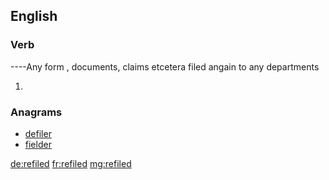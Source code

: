 ==English==

===Verb===
{{head|en|verb form}}
----Any form , documents, claims etcetera filed angain to any departments
# {{en-past of|refile}}

===Anagrams===
* [[defiler#English|defiler]]
* [[fielder#English|fielder]]

[[de:refiled]]
[[fr:refiled]]
[[mg:refiled]]